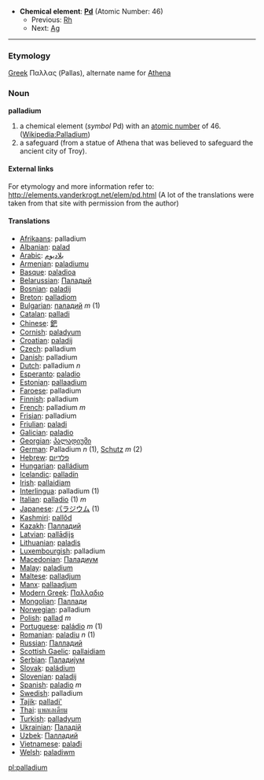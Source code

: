 *'''Chemical element''': '''[[Pd]]''' (Atomic Number: 46)
**Previous: [[Rhodium|Rh]]
**Next: [[Silver|Ag]]
----
=== Etymology ===

[[Greek]] &Pi;&alpha;&lambda;&lambda;&alpha;&sigmaf; (Pallas), alternate name for [[Athena]]

=== Noun ===
'''palladium'''

# a chemical element (''symbol'' Pd) with an [[atomic number]] of 46. ([[en:Palladium|Wikipedia:Palladium]])
# a safeguard (from a statue of Athena that was believed to safeguard the ancient city of Troy).

====External links====
For etymology and more information refer to:
http://elements.vanderkrogt.net/elem/pd.html
(A lot of the translations were taken from that site with permission from the author)

==== Translations ====
*[[Afrikaans]]: palladium
*[[Albanian]]: [[palad]]
*[[Arabic]]: [[بلاديوم]]
*[[Armenian]]: [[paladiumu]]
*[[Basque]]: [[paladioa]]
*[[Belarussian]]: [[Паладый]]
*[[Bosnian]]: [[paladij]]
*[[Breton]]: [[palladiom]]
*[[Bulgarian]]: [[паладий]] ''m'' (1)
*[[Catalan]]: [[palladi]]
*[[Chinese]]: [[鈀]]
*[[Cornish]]: [[paladyum]]
*[[Croatian]]: [[paladij]]
*[[Czech]]: palladium
*[[Danish]]: palladium
*[[Dutch]]: palladium ''n''
*[[Esperanto]]: [[paladio]]
*[[Estonian]]: [[pallaadium]]
*[[Faroese]]: palladium
*[[Finnish]]: palladium
*[[French]]: palladium ''m''
*[[Frisian]]: palladium
*[[Friulian]]: [[paladi]]
*[[Galician]]: [[paladio]]
*[[Georgian]]: [[პალადიუმი]]
*[[German]]: Palladium ''n'' (1), [[Schutz]] ''m'' (2)
*[[Hebrew]]: [[פלדיום]]
*[[Hungarian]]: [[palládium]]
*[[Icelandic]]: [[palladín]]
*[[Irish]]: [[pallaidiam]]
*[[Interlingua]]: palladium (1)
*[[Italian]]: [[palladio]] (1) ''m''
*[[Japanese]]: [[パラジウム]] (1)
*[[Kashmiri]]: [[pallôd]]
*[[Kazakh]]: [[Палладий]]
*[[Latvian]]: [[pallādijs]]
*[[Lithuanian]]: [[paladis]]
*[[Luxembourgish]]: palladium
*[[Macedonian]]: [[Паладиум]]
*[[Malay]]: [[paladium]]
*[[Maltese]]: [[palladjum]]
*[[Manx]]: [[pallaadjum]]
*[[Modern Greek]]: [[Παλλαδιο]] '' ''
*[[Mongolian]]: [[Паллади]]
*[[Norwegian]]: palladium
*[[Polish]]:  [[pallad]] ''m''
*[[Portuguese]]: [[paládio]] ''m'' (1)
*[[Romanian]]: [[paladiu]] ''n'' (1)
*[[Russian]]: [[Палладий]] '' ''
*[[Scottish Gaelic]]: [[pallaidiam]]
*[[Serbian]]: [[Паладиjум]]
*[[Slovak]]: [[paládium]]
*[[Slovenian]]: [[paladij]]
*[[Spanish]]: [[paladio]] ''m''
*[[Swedish]]: palladium
*[[Tajik]]: [[palladi']]
*[[Thai]]: [[แพลเลเดียม]]
*[[Turkish]]: [[palladyum]]
*[[Ukrainian]]: [[Паладiй]]
*[[Uzbek]]: [[Палладий]]
*[[Vietnamese]]: [[palađi]]
*[[Welsh]]: [[paladiwm]]

[[pl:palladium]]